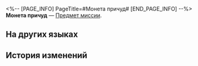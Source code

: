 <%-- [PAGE_INFO]
PageTitle=#Монета причуд#
[END_PAGE_INFO] --%>
{{Предмет Инфобокс
|id          = 150060
|Изображение = Предмет Монета причуд.png
|Тип         = Предмет миссии
|Инвентарь   = Миссии
|Редкость    = 3
|Эффект      = 
|Описание    = Символ титана коварства, у которого, как и у самого титана, есть два лица: плачущее и улыбающееся. Когда-то этими монетами пользовались мошенники как фальшивыми эквилибрами. Опасаясь навлечь на себя гнев Таланта, они сделали монеты похожими на Загрея, надеясь получить его благословение.<br />С течением времени такие монеты начали цениться даже больше эквилибров, потому что их было сложнее создавать. Они стали любимым предметом коллекционирования знати и художников, хотя и это может быть одной из уловок Загрея.
}}
{{Описание|''«Монеты катятся словно колёса, воры прячутся, игроки пускаются во все тяжкие» - «Ода коварству».''}}
'''Монета причуд''' — [[Предмет миссии]].

==На других языках==
{{На других языках
|en   = Coin of Whimsy
|zhs  = 翻飞之币
|zht  = 翻飛之幣
|ja   = 飛翔する幣
|ko   = 변화의 동전
|es   = Moneda del Capricho
|fr   = Pièce de malice
|ru   = Монета причуд
|th   = เหรียญโผบิน
|vi   = Đồng Xu Sấp Ngửa
|de   = Wankelmütige Münze
|id   = Koin Muslihat
|pt   = Moeda do Capricho
}}

==История изменений==
{{История изменений|3.5}}